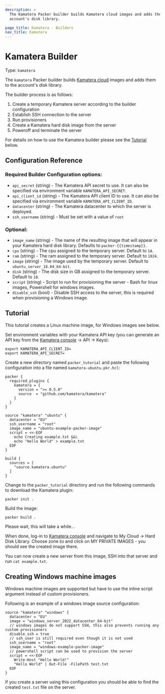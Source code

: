 ```yaml
---
description: >
  The Kamatera Packer builder builds Kamatera cloud images and adds them to the
  account's disk library.

page_title: Kamatera - Builders
nav_title: Kamatera
---
```


# Kamatera Builder

Type: `kamatera`

The `kamatera` Packer builder builds [Kamatera cloud](https://www.kamatera.com/express/compute/)
images and adds them to the account's disk library.

The builder process is as follows:

1. Create a temporary Kamatera server according to the builder configuration
2. Establish SSH connection to the server
3. Run provisioners
4. Create a Kamatera hard disk image from the server
5. Poweroff and terminate the server

For details on how to use the Kamatera builder please see the [Tutorial](#tutorial) below.

## Configuration Reference

### Required Builder Configuration options:

- `api_secret` (string) - The Kamatera API secret to use. It can also be specified via environment variable `KAMATERA_API_SECRET`.
- `api_client_id` (string) - The Kamatera API client ID to use. It can also be specified via environment variable `KAMATERA_API_CLIENT_ID`.
- `datacenter` (string) - The Kamatera datacenter to which the server is deployed.
- `ssh_username` (string) - Must be set with a value of `root`

### Optional:

- `image_name` (string) - The name of the resulting image that will appear in your Kamatera hard disk library. Defaults to `packer-{{timestamp}}`.
- `cpu` (string) - The cpu assigned to the temporary server. Default to `1A`.
- `ram` (string) - The ram assigned to the temporary server. Default to `1024`.
- `image` (string) - The image used by the temporary server. Default to `ubuntu_server_18.04_64-bit`.
- `disk` (string) - The disk size in GB assigned to the temporary server. Default to `10`.
- `script` (string) - Script to run for provisioning the server - Bash for linux images, Powershell for windows images.
- `disable_ssh` (bool) - Disable SSH access to the server, this is required when provisioning a Windows image.

## Tutorial

This tutorial creates a Linux machine image, for Windows images see below.

Set environment variables with your Kamatera API key (you can generate an API key from the [Kamatera console](https://console.kamatera.com) -> API -> Keys):

```shell
export KAMATERA_API_CLIENT_ID=
export KAMATERA_API_SECRET=
```

Create a new directory named `packer_tutorial` and paste the following configuration into a file named `kamatera-ubuntu.pkr.hcl`:

```hcl
packer {
  required_plugins {
    kamatera = {
      version = ">= 0.5.0"
      source  = "github.com/kamatera/kamatera"
    }
  }
}

source "kamatera" "ubuntu" {
  datacenter = "EU"
  ssh_username = "root"
  image_name = "ubuntu-example-packer-image"
  script = <<-EOF
    echo Creating example.txt &&\
    echo "Hello World" > example.txt
  EOF
}

build {
  sources = [
    "source.kamatera.ubuntu"
  ]
}
```

Change to the `packer_tutorial` directory and run the following commands to download the Kamatera plugin:

```shell
packer init .
```

Build the image:

```shell
packer build .
```

Please wait, this will take a while...

When done, log-in to [Kamatera console](https://console.kamatera.com) and navigate to My Cloud -> Hard Disk Library.
Choose zone `EU` and click on MY PRIVATE IMAGES - you should see the created image there.

You can now create a new server from this image, SSH into that server and run `cat example.txt`.

## Creating Windows machine images

Windows machine images are supported but have to use the inline script argument instead of custom provisioners.

Following is an example of a windows image source configuration:

```
source "kamatera" "windows" {
  datacenter = "EU"
  image = "windows_server_2022_datacenter_64-bit"
  // windows images do not support SSH, this also prevents running any custom provisioners
  disable_ssh = true
  // ssh_user is still required even though it is not used
  ssh_username = "root"
  image_name = "windows-example-packer-image"
  // powershell script can be used to provision the server
  script = <<-EOF
    Write-Host "Hello World!"
    "Hello World" | Out-File -FilePath test.txt
  EOF
}
```

If you create a server using this configuration you should be able to find the created `test.txt` file on the server.
